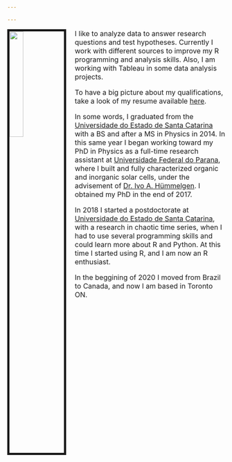 ```yaml
---

---
```


<link rel="stylesheet" href="styles.css" type="text/css">

<img src="images/foto_Anderson.jpg" style="width:25%; border:5px solid; margin-right: 20px" align="left">

 <font size="3"> I like to analyze data to answer research questions and test hypotheses. Currently I work with different sources to improve my R programming and analysis skills. Also, I am working with Tableau in some data analysis projects.   

To have a big picture about my qualifications, take a look of my resume available [here](files/AndersonHoff_resume.pdf).  

In some words, I graduated from the [Universidade do Estado de Santa Catarina](https://www.udesc.br/cct/ppgf) with a BS and after a MS in Physics in 2014. In this same year I began working toward my PhD in Physics as a full-time research assistant at [Universidade Federal do Parana](http://fisica.ufpr.br/pagina_ppgf_english/), where I built and fully characterized organic and inorganic solar cells, under the advisement of [Dr. Ivo A. Hümmelgen](http://fisica.ufpr.br/pagina_ppgf_english/info_ivo.html). I obtained my PhD in the end of 2017.

In 2018 I started a postdoctorate at [Universidade do Estado de Santa Catarina](https://www.udesc.br/cct/ppgf), with a research in chaotic time series, when I had to use several programming skills and could learn more about R and Python. At this time I started using R, and I am now an R enthusiast.   

In the beggining of 2020 I moved from Brazil to Canada, and now I am based in Toronto ON. </font>  


